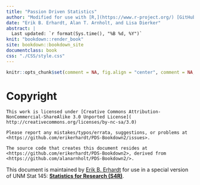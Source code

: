 ```yaml
---
title: "Passion Driven Statistics"
author: "Modified for use with [R,](https://www.r-project.org/) [GitHub,](https://github.com/) and [Zotero](https://www.zotero.org/)"
date: "Erik B. Erhardt, Alan T. Arnholt, and Lisa Dierker"
abstract: |
  Last updated: `r format(Sys.time(), "%B %d, %Y")`
knit: "bookdown::render_book"
site: bookdown::bookdown_site
documentclass: book
css: "./CSS/style.css"
---
```


```r
knitr::opts_chunk$set(comment = NA, fig.align = "center", comment = NA, warning = FALSE, message = FALSE)
```

# Copyright {-}

```block
This work is licensed under [Creative Commons Attribution-NonCommercial-ShareAlike 3.0 Unported License]( http://creativecommons.org/licenses/by-nc-sa/3.0)

Please report any mistakes/typos/errata, suggestions, or problems at <https://github.com/erikerhardt/PDS-Bookdown2/issues>.

The source code that creates this document resides at <https://github.com/erikerhardt/PDS-Bookdown2>, derived from <https://github.com/alanarnholt/PDS-Bookdown2/>.
```

This document is maintained by [Erik B. Erhardt](https://statacumen.com/about/)
  for use in a special version of UNM Stat 145: **[Statistics for Research (S4R)](https://statacumen.com/teaching/s4r-s19/)**.

<!---
Comments in blocks like this.
-->

<!---
Video links:

**Video:  01. Introduction**
<iframe src="https://www.youtube.com/embed/_8A0zx51BKs?rel=0" width="747" height="420" frameborder="0" allowfullscreen="allowfullscreen"></iframe>

**Video:  02. Data Sets and Code Books**
<iframe src="https://player.vimeo.com/video/129601017?title=0&amp;byline=0&amp;portrait=0" width="747" height="420" frameborder="0" allowfullscreen="allowfullscreen"></iframe>

**Video:  03. Literature Review**
<iframe src="https://player.vimeo.com/video/139525602?title=0&amp;byline=0&amp;portrait=0" width="747" height="420" frameborder="0" allowfullscreen="allowfullscreen"></iframe>

**Video:  04. Working with Data**
<iframe src="https://player.vimeo.com/video/157497682?title=0&amp;byline=0&amp;portrait=0" width="747" height="420" frameborder="0" allowfullscreen="allowfullscreen"></iframe>

**Video:  05. Data Management**
<iframe src="https://player.vimeo.com/video/151207734?byline=0&amp;portrait=0" width="747" height="420" frameborder="0" webkitallowfullscreen="" mozallowfullscreen="" allowfullscreen=""></i

**Video:  06. Graphing: One Variable at a Time**
<iframe src="https://player.vimeo.com/video/152493596?title=0&amp;byline=0&amp;portrait=0" width="747" height="420" frameborder="0" allowfullscreen="allowfullscreen"></iframe>

**Video:  07. Graphing Relationships**
<iframe src="https://player.vimeo.com/video/160477834" width="747" height="420" frameborder="0" allowfullscreen="allowfullscreen"></iframe>

**Video:  08. Hypothesis Testing**
<iframe src="https://player.vimeo.com/video/133507581?title=0&amp;byline=0&amp;portrait=0" width="747" height="420" frameborder="0" allowfullscreen="allowfullscreen"></iframe>

**Video:  09. Analysis of Variance**
<iframe src="https://player.vimeo.com/video/166245557?title=0&amp;byline=0&amp;portrait=0" width="747" height="420" frameborder="0" webkitallowfullscreen="" mozallowfullscreen="" allowfulls

**Video:  10. Chi-Square Test of Independence**
<iframe src="https://player.vimeo.com/video/172675181?title=0&amp;byline=0&amp;portrait=0" width="747" height="420" frameborder="0" webkitallowfullscreen="" mozallowfullscreen="" allowfulls

  **Video:  11. Correlation**  (SAS version)
  <iframe src="https://player.vimeo.com/video/141449208?title=0&amp;byline=0&amp;portrait=0" width="747" height="420" frameborder="0" allowfullscreen="allowfullscreen"></iframe>

**Video:  12. Moderation**
<iframe src="https://player.vimeo.com/video/179524400?title=0&amp;byline=0&amp;portrait=0" width="747" height="420" frameborder="0" webkitallowfullscreen="" mozallowfullscreen="" allowfulls

**Video:  13. The Question of Causation**
<iframe src="https://www.youtube.com/embed/Bg9eEcs9cVY" width="747" height="420" frameborder="0" allowfullscreen="allowfullscreen"></iframe>

**Video:  14. Multivariate Models and Confounding**
<iframe src="https://player.vimeo.com/video/185704607?title=0&amp;byline=0&amp;portrait=0" width="747" height="420" frameborder="0" webkitallowfullscreen="" mozallowfullscreen="" allowfulls

**Video:  15. Writing Your Poster Presentation**
<iframe src="https://player.vimeo.com/video/273462689?title=0&amp;byline=0&amp;portrait=0" width="747" height="420" frameborder="0" allowfullscreen="allowfullscreen"></iframe>


-->
